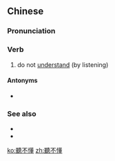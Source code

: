 {{also|听不懂}}
==Chinese==
{{zh-forms|s=听不懂|type=12}}

===Pronunciation===
{{zh-pron
|m=tīng不dǒng,tl2=y
|c=ting3 bat1 dung2,ting1 bat1 dung2,teng1 bat1 dung2
|c_note=ting<sup>3</sup>/ting<sup>1</sup> bat<sup>1</sup> dung<sup>2</sup> - literary; teng<sup>1</sup> bat<sup>1</sup> dung<sup>2</sup> - vernacular
|cat=v
}}

===Verb===
{{zh-verb}}

# do not [[understand]] (by listening)

====Antonyms====
* {{zh-l|聽得懂}}

===See also===
* {{zh-l|看不懂}}
* {{zh-l|看得懂}}

[[ko:聽不懂]]
[[zh:聽不懂]]
